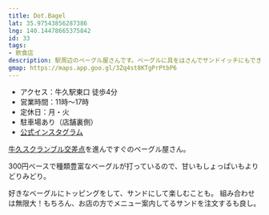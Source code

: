 ```yaml
---
title: Dot.Bagel
lat: 35.97543856287386
lng: 140.14478665375842
id: 33
tags:
- 飲食店
description: 駅周辺のベーグル屋さんです。ベーグルに具をはさんでサンドイッチにもできます。
gmap: https://maps.app.goo.gl/3Zq4st8KTgPrPtbP6
---
```


<LinkedImage 
  src="/images/photos/dot_bagel-entrance.jpg"
  href="/photo_pages/dot_bagel-entrance"
  size="50"
  aspectRatio="16/9"
  focus="40%"
/>

- アクセス：牛久駅東口 徒歩4分
- 営業時間：11時～17時
- 定休日：月・火
- 駐車場あり（店舗裏側）
- [公式インスタグラム](https://instagram.com/dot.bagel)

[牛久スクランブル交差点](/spot_note/scrumble)を進んですぐのベーグル屋さん。

300円ベースで種類豊富なベーグルが打っているので、甘いもしょっぱいもよりどりみどり。

好きなベーグルにトッピングをして、サンドにして楽しむことも。
組み合わせは無限大！もちろん、お店の方でメニュー案内してるサンドを注文するも良し。

